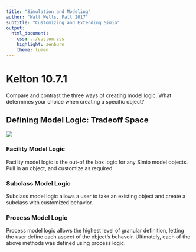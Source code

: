 ```yaml
---
title: "Simulation and Modeling"
author: "Walt Wells, Fall 2017"
subtitle: "Customizing and Extending Simio"
output:
  html_document:
    css: ../custom.css
    highlight: zenburn
    theme: lumen
---
```


# Kelton 10.7.1

Compare and contrast the three ways of creating model logic.   What determines your choice when creating a specific object?

## Defining Model Logic:  Tradeoff Space

![](TradeoffSpace.png)

### Facility Model Logic

Facility model logic is the out-of the box logic for any Simio model objects.   Pull in an object, and customize as required.  

### Subclass Model Logic

Subclass model logic allows a user to take an existing object and create a subclass with customized behavior.  

### Process Model Logic

Process model logic allows the highest level of granular definition, letting the user define each aspect of the object's behavoir.   Ultimately, each of the above methods was defined using process logic.  
